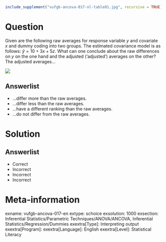 ```r
include_supplement("vufgb-ancova-017-nl-table01.jpg", recursive = TRUE)
```

Question
========

Given are the following raw averages for response variable *y* and covariate *x* and dummy coding into two groups. The estimated covariance model is as follows: $\hat{y} = 10+3x+5z$. What can one conclude about the raw differences on *y* on the one hand and the adjusted ('adjusted') averages on the other? The adjusted averages...

![](vufgb-ancova-017-nl-table01.jpg)
  
Answerlist
----------
* ...differ more than the raw averages.
* ...differ less than the raw averages.
* ...have a different ranking than the raw averages.
* ...do not differ from the raw averages.


Solution
========

Answerlist
----------
* Correct
* Incorrect
* Incorrect
* Incorrect

Meta-information
================
exname: vufgb-ancova-017-en
extype: schoice
exsolution: 1000
exsection: Inferential Statistics/Parametric Techniques/ANOVA/ANCOVA, Inferential Statistics/Regression/Dummies
exextra[Type]: Interpreting output
exextra[Program]: 
exextra[Language]: English
exextra[Level]: Statistical Literacy
